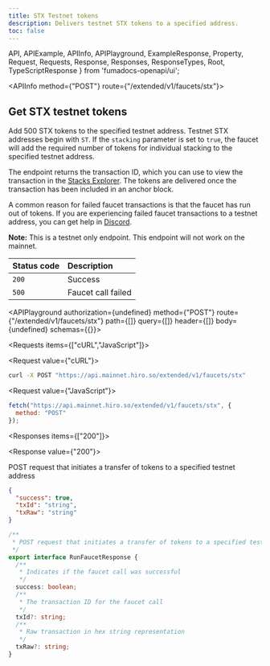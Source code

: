 ```yaml
---
title: STX Testnet tokens
description: Delivers testnet STX tokens to a specified address.
toc: false
---
```


  API,
  APIExample,
  APIInfo,
  APIPlayground,
  ExampleResponse,
  Property,
  Request,
  Requests,
  Response,
  Responses,
  ResponseTypes,
  Root,
  TypeScriptResponse
} from 'fumadocs-openapi/ui';

<Root>

<API>

<APIInfo method={"POST"} route={"/extended/v1/faucets/stx"}>

## Get STX testnet tokens

Add 500 STX tokens to the specified testnet address. Testnet STX addresses begin with `ST`. If the `stacking`
parameter is set to `true`, the faucet will add the required number of tokens for individual stacking to the
specified testnet address.

The endpoint returns the transaction ID, which you can use to view the transaction in the
[Stacks Explorer](https://explorer.hiro.so/?chain=testnet). The tokens are delivered once the transaction has
been included in an anchor block.

A common reason for failed faucet transactions is that the faucet has run out of tokens. If you are experiencing
failed faucet transactions to a testnet address, you can get help in [Discord](https://stacks.chat).

**Note:** This is a testnet only endpoint. This endpoint will not work on the mainnet.


| Status code | Description |
| :------ | :------ |
| `200` | Success |
| `500` | Faucet call failed |

<APIPlayground authorization={undefined} method={"POST"} route={"/extended/v1/faucets/stx"} path={[]} query={[]} header={[]} body={undefined} schemas={{}}>

</APIPlayground>

</APIInfo>

<APIExample>

<Requests items={["cURL","JavaScript"]}>

<Request value={"cURL"}>

```bash
curl -X POST "https://api.mainnet.hiro.so/extended/v1/faucets/stx"
```

</Request>

<Request value={"JavaScript"}>

```js
fetch("https://api.mainnet.hiro.so/extended/v1/faucets/stx", {
  method: "POST"
});
```

</Request>

</Requests>

<Responses items={["200"]}>

<Response value={"200"}>

POST request that initiates a transfer of tokens to a specified testnet address

<ResponseTypes>

<ExampleResponse>

```json
{
  "success": true,
  "txId": "string",
  "txRaw": "string"
}
```

</ExampleResponse>

<TypeScriptResponse>

```ts
/**
 * POST request that initiates a transfer of tokens to a specified testnet address
 */
export interface RunFaucetResponse {
  /**
   * Indicates if the faucet call was successful
   */
  success: boolean;
  /**
   * The transaction ID for the faucet call
   */
  txId?: string;
  /**
   * Raw transaction in hex string representation
   */
  txRaw?: string;
}
```

</TypeScriptResponse>

</ResponseTypes>

</Response>

</Responses>

</APIExample>

</API>

</Root>
